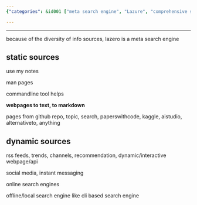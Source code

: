 ```yaml
---
{"categories": &id001 ["meta search engine", "Lazure", "comprehensive searches", "static resources", "dynamic resources", "markdown pages", "GitHub repos"], "category": "Meta Search Engines", "date": "2022-10-06 10:29:25", "description": "Lazure is a meta search engine designed to provide comprehensive searches by aggregating information from various sources, such as static pages and repositories on GitHub, as well as dynamic resources like RSS feeds and social media platforms.", "tags": *id001, "title": "Lazero Search Tool Document Preparation"}

---
```


------

because of the diversity of info sources, lazero is a meta search engine

## static sources

use my notes

man pages

commandline tool helps

**webpages to text, to markdown**

pages from github repo, topic, search, paperswithcode, kaggle, aistudio, alternativeto, anything

## dynamic sources

rss feeds, trends, channels, recommendation, dynamic/interactive webpage/api

social media, instant messaging

online search engines

offline/local search engine like cli based search engine

